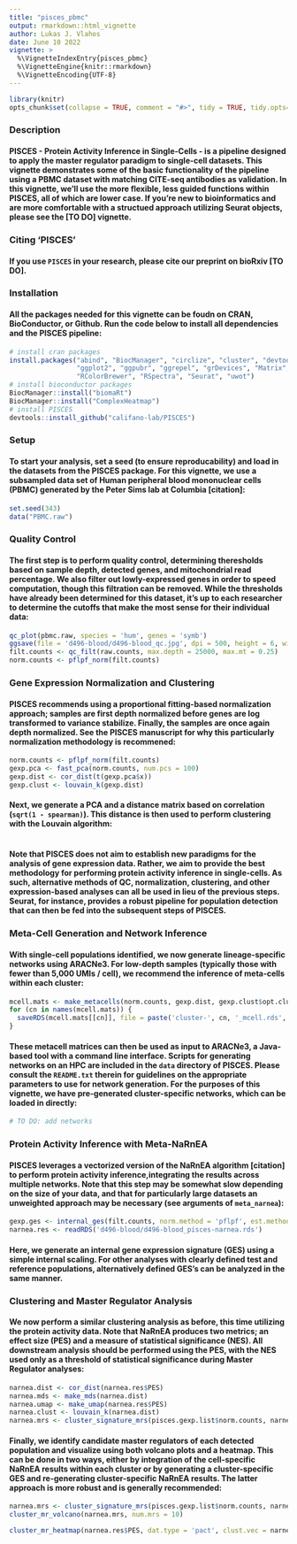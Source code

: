 ---
title: "pisces_pbmc"
output: rmarkdown::html_vignette
author: Lukas J. Vlahos
date: June 10 2022
vignette: >
  %\VignetteIndexEntry{pisces_pbmc}
  %\VignetteEngine{knitr::rmarkdown}
  %\VignetteEncoding{UTF-8}
---

```{r, include = FALSE}
library(knitr)
opts_chunk$set(collapse = TRUE, comment = "#>", tidy = TRUE, tidy.opts=list(width.cutoff=70))
```

### Description

#### PISCES - Protein Activity Inference in Single-Cells - is a pipeline designed to apply the master regulator paradigm to single-cell datasets. This vignette demonstrates some of the basic functionality of the pipeline using a PBMC dataset with matching CITE-seq antibodies as validation. In this vignette, we'll use the more flexible, less guided functions within PISCES, all of which are lower case. If you're new to bioinformatics and are more comfortable with a structued approach utilizing Seurat objects, please see the [TO DO] vignette. 

### Citing 'PISCES'

#### If you use `PISCES` in your research, please cite our preprint on bioRxiv [TO DO].

### Installation

#### All the packages needed for this vignette can be foudn on CRAN, BioConductor, or Github. Run the code below to install all dependencies and the PISCES pipeline:

```{r include = TRUE, echo = TRUE, eval = FALSE}
# install cran packages
install.packages("abind", "BiocManager", "circlize", "cluster", "devtools", 
                 "ggplot2", "ggpubr", "ggrepel", "grDevices", "Matrix", 
                 "RColorBrewer", "RSpectra", "Seurat", "uwot")
# install bioconductor packages
BiocManager::install("biomaRt")
BiocManager::install("ComplexHeatmap")
# install PISCES
devtools::install_github("califano-lab/PISCES")
```

### Setup

#### To start your analysis, set a seed (to ensure reproducability) and load in the datasets from the PISCES package. For this vignette, we use a subsampled data set of Human peripheral blood mononuclear cells (PBMC) generated by the Peter Sims lab at Columbia [citation]:

```{r include = TRUE, echo = TRUE, eval = FALSE}
set.seed(343)
data("PBMC.raw")
```

### Quality Control

#### The first step is to perform quality control, determining theresholds based on sample depth, detected genes, and mitochondrial read percentage. We also filter out lowly-expressed genes in order to speed computation, though this filtration can be removed. While the thresholds have already been determined for this dataset, it's up to each researcher to determine the cutoffs that make the most sense for their individual data:

```{r include = TRUE, echo = TRUE, eval = FALSE}
qc_plot(pbmc.raw, species = 'hum', genes = 'symb')
ggsave(file = 'd496-blood/d496-blood_qc.jpg', dpi = 500, height = 6, width = 6)
filt.counts <- qc_filt(raw.counts, max.depth = 25000, max.mt = 0.25)
norm.counts <- pflpf_norm(filt.counts)
```

### Gene Expression Normalization and Clustering

#### PISCES recommends using a proportional fitting-based normalization approach; samples are first depth normalized before genes are log transformed to variance stabilize. Finally, the samples are once again depth normalized. See the PISCES manuscript for why this particularly normalization methodology is recommened:

```{r include = TRUE, echo = TRUE, eval = FALSE}
norm.counts <- pflpf_norm(filt.counts)
gexp.pca <- fast_pca(norm.counts, num.pcs = 100)
gexp.dist <- cor_dist(t(gexp.pca$x))
gexp.clust <- louvain_k(gexp.dist)
```

#### Next, we generate a PCA and a distance matrix based on correlation (`sqrt(1 - spearman)`). This distance is then used to perform clustering with the Louvain algorithm:

```{r include = TRUE, echo = TRUE, eval = FALSE}
```

#### Note that PISCES does not aim to establish new paradigms for the analysis of gene expression data. Rather, we aim to provide the best methodology for performing protein activity inference in single-cells. As such, alternative methods of QC, normalization, clustering, and other expression-based analyses can all be used in lieu of the previous steps. Seurat, for instance, provides a robust pipeline for population detection that can then be fed into the subsequent steps of PISCES.

### Meta-Cell Generation and Network Inference

#### With single-cell populations identified, we now generate lineage-specific networks using ARACNe3. For low-depth samples (typically those with fewer than 5,000 UMIs / cell), we recommend the inference of meta-cells within each cluster:

```{r include = TRUE, echo = TRUE, eval = FALSE}
mcell.mats <- make_metacells(norm.counts, gexp.dist, gexp.clust$opt.clust)
for (cn in names(mcell.mats)) {
  saveRDS(mcell.mats[[cn]], file = paste('cluster-', cn, '_mcell.rds', sep = ''))
}
```

#### These metacell matrices can then be used as input to ARACNe3, a Java-based tool with a command line interface. Scripts for generating networks on an HPC are included in the `data` directory of PISCES. Please consult the `README.txt` therein for guidelines on the appropriate parameters to use for network generation. For the purposes of this vignette, we have pre-generated cluster-specific networks, which can be loaded in directly:

```{r include = TRUE, echo = TRUE, eval = FALSE}
# TO DO: add networks
```

### Protein Activity Inference with Meta-NaRnEA

#### PISCES leverages a vectorized version of the NaRnEA algorithm [citation] to perform protein activity inference,integrating the results across multiple networks. Note that this step may be somewhat slow depending on the size of your data, and that for particularly large datasets an unweighted approach may be necessary (see arguments of `meta_narnea`):

```{r include = TRUE, echo = TRUE, eval = FALSE}
gexp.ges <- internal_ges(filt.counts, norm.method = 'pflpf', est.method = 'map')
narnea.res <- readRDS('d496-blood/d496-blood_pisces-narnea.rds')
```

#### Here, we generate an internal gene expression signature (GES) using a simple internal scaling. For other analyses with clearly defined test and reference populations, alternatively defined GES's can be analyzed in the same manner.

### Clustering and Master Regulator Analysis

#### We now perform a similar clustering analysis as before, this time utilizing the protein activity data. Note that NaRnEA produces two metrics; an effect size (PES) and a measure of statistical significance (NES). All downstream analysis should be performed using the PES, with the NES used only as a threshold of statistical significance during Master Regulator analyses:

```{r include = TRUE, echo = TRUE, eval = FALSE}
narnea.dist <- cor_dist(narnea.res$PES)
narnea.mds <- make_mds(narnea.dist)
narnea.umap <- make_umap(narnea.res$PES)
narnea.clust <- louvain_k(narnea.dist)
narnea.mrs <- cluster_signature_mrs(pisces.gexp.list$norm.counts, narnea.clust$opt.clust, net.list)
```

#### Finally, we identify candidate master regulators of each detected population and visualize using both volcano plots and a heatmap. This can be done in two ways, either by integration of the cell-specific NaRnEA results within each cluster or by generating a cluster-specific GES and re-generating cluster-specific NaRnEA results. The latter approach is more robust and is generally recommended:

```{r include = TRUE, echo = TRUE, eval = FALSE}
narnea.mrs <- cluster_signature_mrs(pisces.gexp.list$norm.counts, narnea.clust$opt.clust, net.list)
cluster_mr_volcano(narnea.mrs, num.mrs = 10)
```

```{r include = TRUE, echo = TRUE, eval = FALSE}
cluster_mr_heatmap(narnea.res$PES, dat.type = 'pact', clust.vec = narnea.clust$opt.clust, narnea.mrs)
```

